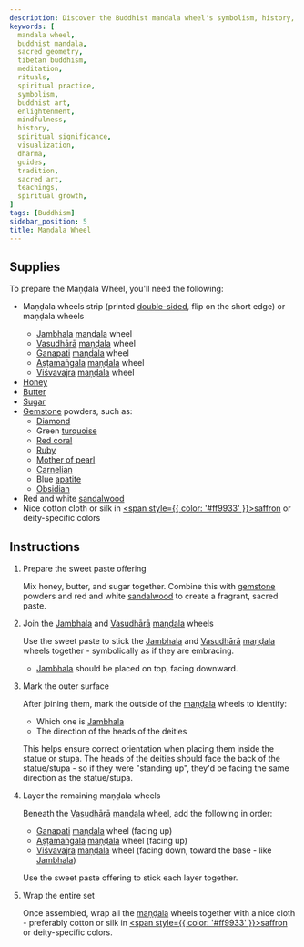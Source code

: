 ```yaml
---
description: Discover the Buddhist mandala wheel's symbolism, history, and role in meditation, rituals, and sacred geometry.
keywords: [
  mandala wheel,
  buddhist mandala,
  sacred geometry,
  tibetan buddhism,
  meditation,
  rituals,
  spiritual practice,
  symbolism,
  buddhist art,
  enlightenment,
  mindfulness,
  history,
  spiritual significance,
  visualization,
  dharma,
  guides,
  tradition,
  sacred art,
  teachings,
  spiritual growth,
]
tags: [Buddhism]
sidebar_position: 5
title: Maṇḍala Wheel
---
```



<Welcome />

## Supplies

To prepare the Maṇḍala Wheel, you'll need the following:

- Maṇḍala wheels strip <Link href="/pdf/mandala-wheels-strip.pdf" rel="noopener noreferrer" target="_blank" title="Open maṇḍala wheels strip"><GrPrint /></Link>
(printed [double-sided](https://helpx.adobe.com/acrobat/kb/print-double-sided-acrobat-reader.html#print-double-sided),
flip on the short edge) or maṇḍala wheels <Link href="/pdf/mandala-wheels.pdf" rel="noopener noreferrer" target="_blank" title="Open maṇḍala wheels"><GrPrint /></Link>
  - [Jambhala](https://en.wikipedia.org/wiki/Jambhala) [maṇḍala](https://en.wikipedia.org/wiki/Mandala) wheel
  - [Vasudhārā](https://en.wikipedia.org/wiki/Vasudhara) [maṇḍala](https://en.wikipedia.org/wiki/Mandala) wheel
  - [Ganapati](https://en.wikipedia.org/wiki/Ganesha) [maṇḍala](https://en.wikipedia.org/wiki/Mandala) wheel
  - [Aṣṭamaṅgala](https://en.wikipedia.org/wiki/Ashtamangala) [maṇḍala](https://en.wikipedia.org/wiki/Mandala) wheel
  - [Viśvavajra](https://en.wikipedia.org/wiki/Vajra) [maṇḍala](https://en.wikipedia.org/wiki/Mandala) wheel
- [Honey](https://en.wikipedia.org/wiki/Honey)
- [Butter](https://en.wikipedia.org/wiki/Butter)
- [Sugar](https://en.wikipedia.org/wiki/Sugar)
- [Gemstone](https://en.wikipedia.org/wiki/Gemstone) powders, such as:
  - [Diamond](https://en.wikipedia.org/wiki/Diamond_(gemstone))
  - Green [turquoise](https://en.wikipedia.org/wiki/Turquoise)
  - [Red coral](https://en.wikipedia.org/wiki/Precious_coral)
  - [Ruby](https://en.wikipedia.org/wiki/Ruby)
  - [Mother of pearl](https://en.wikipedia.org/wiki/Nacre)
  - [Carnelian](https://en.wikipedia.org/wiki/Carnelian)
  - Blue [apatite](https://en.wikipedia.org/wiki/Apatite)
  - [Obsidian](https://en.wikipedia.org/wiki/Obsidian)
- Red and white [sandalwood](https://en.wikipedia.org/wiki/Sandalwood)
- Nice cotton cloth or silk in [<span style={{ color: '#ff9933' }}>saffron</span>](https://en.wikipedia.org/wiki/Saffron_(color)) or deity-specific colors

## Instructions

1. Prepare the sweet paste offering

    Mix honey, butter, and sugar together. Combine this with [gemstone](https://en.wikipedia.org/wiki/Gemstone) powders
    and red and white [sandalwood](https://en.wikipedia.org/wiki/Sandalwood) to create a fragrant, sacred paste.

2. Join the [Jambhala](https://en.wikipedia.org/wiki/Jambhala) and [Vasudhārā](https://en.wikipedia.org/wiki/Vasudhara) [maṇḍala](https://en.wikipedia.org/wiki/Mandala) wheels

    Use the sweet paste to stick the [Jambhala](https://en.wikipedia.org/wiki/Jambhala) and [Vasudhārā](https://en.wikipedia.org/wiki/Vasudhara) [maṇḍala](https://en.wikipedia.org/wiki/Mandala) wheels
    together - symbolically as if they are embracing.

    - [Jambhala](https://en.wikipedia.org/wiki/Jambhala) should be placed on top, facing downward.

3. Mark the outer surface

    After joining them, mark the outside of the [maṇḍala](https://en.wikipedia.org/wiki/Mandala) wheels to identify:
    - Which one is [Jambhala](https://en.wikipedia.org/wiki/Jambhala)
    - The direction of the heads of the deities

    This helps ensure correct orientation when placing them inside the statue
    or stupa. The heads of the deities should face the back of
    the statue/stupa - so if they were "standing up", they'd be facing
    the same direction as the statue/stupa.

4. Layer the remaining maṇḍala wheels

    Beneath the [Vasudhārā](https://en.wikipedia.org/wiki/Vasudhara) [maṇḍala](https://en.wikipedia.org/wiki/Mandala) wheel, add the following in order:
    - [Ganapati](https://en.wikipedia.org/wiki/Ganesha) [maṇḍala](https://en.wikipedia.org/wiki/Mandala) wheel (facing up)
    - [Aṣṭamaṅgala](https://en.wikipedia.org/wiki/Ashtamangala) [maṇḍala](https://en.wikipedia.org/wiki/Mandala) wheel (facing up)
    - [Viśvavajra](https://en.wikipedia.org/wiki/Vajra) [maṇḍala](https://en.wikipedia.org/wiki/Mandala) wheel (facing down, toward the base - like [Jambhala](https://en.wikipedia.org/wiki/Jambhala))

    Use the sweet paste offering to stick each layer together.

5. Wrap the entire set

    Once assembled, wrap all the [maṇḍala](https://en.wikipedia.org/wiki/Mandala) wheels together
    with a nice cloth - preferably cotton or silk in [<span style={{ color: '#ff9933' }}>saffron</span>](https://en.wikipedia.org/wiki/Saffron_(color))
    or deity-specific colors.
